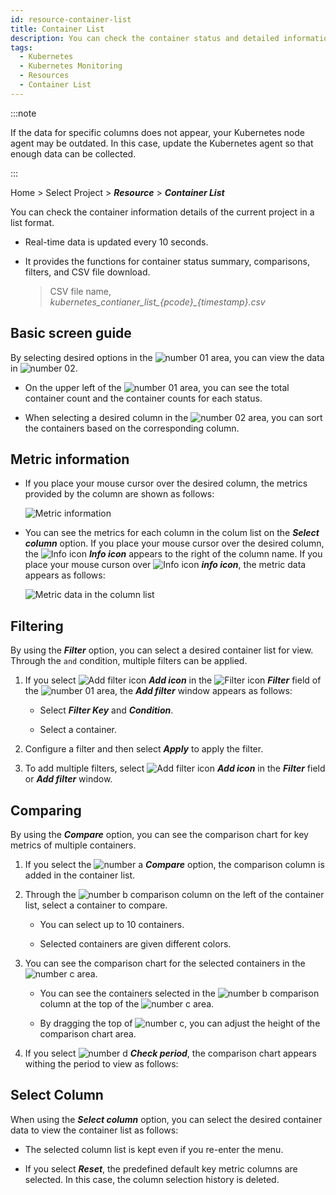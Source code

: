 ```yaml
---
id: resource-container-list
title: Container List
description: You can check the container status and detailed information of the current project.
tags:
  - Kubernetes
  - Kubernetes Monitoring
  - Resources
  - Container List
---
```


:::note

If the data for specific columns does not appear, your Kubernetes node agent may be outdated. In this case, update the Kubernetes agent so that enough data can be collected. 

:::

Home > Select Project > **_Resource_** > **_Container List_**

You can check the container information details of the current project in a list format. 

-   Real-time data is updated every 10 seconds. 

-   It provides the functions for container status summary, comparisons, filters, and CSV file download.

    > CSV file name, _kubernetes_contianer_list\_{pcode}\_{timestamp}.csv_

## Basic screen guide

<ImgLang img='k8s-resource-container-list-m.png' desc='Container List - basic screen' />

By selecting desired options in the ![number 01](/img/number-01.png) area, you can view the data in ![number 02](/img/number-02.png). 

-   On the upper left of the ![number 01](/img/number-01.png) area, you can see the total container count and the container counts for each status.

-   When selecting a desired column in the ![number 02](/img/number-02.png) area, you can sort the containers based on the corresponding column. 

## Metric information

-   If you place your mouse cursor over the desired column, the metrics provided by the column are shown as follows: 

    ![Metric information](/img/k8s-resource-container-list-metric-info.png)

-   You can see the metrics for each column in the colum list on the **_Select column_** option. If you place your mouse cursor over the desired column, the ![Info icon](/img/ico-info.svg) **_Info icon_** appears to the right of the column name. If you place your mouse curson over ![Info icon](/img/ico-info.svg) **_info icon_**, the metric data appears as follows:

    ![Metric data in the column list](/img/k8s-resource-container-list-metric-info-cl.png)

## Filtering

By using the **_Filter_** option, you can select a desired container list for view. Through the `and` condition, multiple filters can be applied.

1.  If you select ![Add filter icon](/img/ico-add.svg) **_Add icon_** in the ![Filter icon](/img/ico-filter.svg) **_Filter_** field of the ![number 01](/img/number-01.png) area, the **_Add filter_** window appears as follows:

    <ImgLang img='k8s-resource-container-list-add-filter.png' desc='Add Filter' />

    -   Select **_Filter Key_** and **_Condition_**.

    -   Select a container.

2.  Configure a filter and then select **_Apply_** to apply the filter.

3.  To add multiple filters, select ![Add filter icon](/img/ico-add.svg) **_Add icon_** in the **_Filter_** field or **_Add filter_** window.

    <ImgLang img='k8s-resource-container-list-add-filter-ex.png' desc='Add Filter' />

## Comparing

By using the **_Compare_** option, you can see the comparison chart for key metrics of multiple containers. 

<ImgLang img='k8s-resource-container-list-compare.png' desc='Compare' />

1.  If you select the ![number a](/img/char-a.svg) **_Compare_** option, the comparison column is added in the container list.

2.  Through the ![number b](/img/char-b.svg) comparison column on the left of the container list, select a container to compare. 

    -   You can select up to 10 containers. 

    -   Selected containers are given different colors.

3.  You can see the comparison chart for the selected containers in the ![number c](/img/char-c.svg) area. 

    -   You can see the containers selected in the ![number b](/img/char-b.svg) comparison column at the top of the ![number c](/img/char-c.svg) area.

    -   By dragging the top of ![number c](/img/char-c.svg), you can adjust the height of the comparison chart area.

4.  If you select ![number d](/img/char-d.svg) **_Check period_**, the comparison chart appears withing the period to view as follows:

    <ImgLang img='k8s-resource-container-list-compare-time.png' desc='Check period' />

## Select Column

When using the **_Select column_** option, you can select the desired container data to view the container list as follows: 

<ImgLang img='k8s-resource-container-list-cl.png' desc='Add Filter' />

-   The selected column list is kept even if you re-enter the menu.

-   If you select **_Reset_**, the predefined default key metric columns are selected. In this case, the column selection history is deleted.
